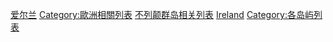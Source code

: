 [[Category:爱尔兰|]]
[[Category:歐洲相關列表|Category:歐洲相關列表]]
[[Category:不列颠群岛相关列表|]]
[[Category:各国相关列表|Ireland]]
[[Category:各岛屿列表|Category:各岛屿列表]]